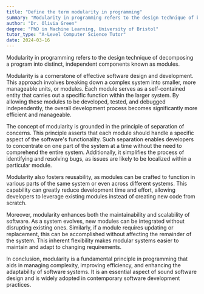 ```yaml
---
title: "Define the term modularity in programming"
summary: "Modularity in programming refers to the design technique of breaking down a program into separate, independent parts or modules."
author: "Dr. Olivia Green"
degree: "PhD in Machine Learning, University of Bristol"
tutor_type: "A-Level Computer Science Tutor"
date: 2024-03-16
---
```


Modularity in programming refers to the design technique of decomposing a program into distinct, independent components known as modules.

Modularity is a cornerstone of effective software design and development. This approach involves breaking down a complex system into smaller, more manageable units, or modules. Each module serves as a self-contained entity that carries out a specific function within the larger system. By allowing these modules to be developed, tested, and debugged independently, the overall development process becomes significantly more efficient and manageable.

The concept of modularity is grounded in the principle of separation of concerns. This principle asserts that each module should handle a specific aspect of the software's functionality. Such separation enables developers to concentrate on one part of the system at a time without the need to comprehend the entire system. Additionally, it simplifies the process of identifying and resolving bugs, as issues are likely to be localized within a particular module.

Modularity also fosters reusability, as modules can be crafted to function in various parts of the same system or even across different systems. This capability can greatly reduce development time and effort, allowing developers to leverage existing modules instead of creating new code from scratch.

Moreover, modularity enhances both the maintainability and scalability of software. As a system evolves, new modules can be integrated without disrupting existing ones. Similarly, if a module requires updating or replacement, this can be accomplished without affecting the remainder of the system. This inherent flexibility makes modular systems easier to maintain and adapt to changing requirements.

In conclusion, modularity is a fundamental principle in programming that aids in managing complexity, improving efficiency, and enhancing the adaptability of software systems. It is an essential aspect of sound software design and is widely adopted in contemporary software development practices.
    
